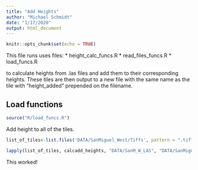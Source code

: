 ```yaml
---
title: "Add Heights"
author: "Michael Schmidt"
date: "1/17/2020"
output: html_document
---
```


```r
knitr::opts_chunk$set(echo = TRUE)
```

This file runs uses files: 
* height_calc_funcs.R
* read_files_funcs.R
* load_funcs.R

to calculate heights from .las files and add them to their corresponding heights. These tiles are then output to a new file with the same name as the tile with "height_added" prepended on the filename. 

## Load functions
```r
source("R/load_funcs.R")
```

Add height to all of the tiles. 
```r
list_of_tiles<-list.files('DATA/SanMiguel_West/Tiffs', pattern = ".tif", full.names = T)

lapply(list_of_tiles, calcadd_heights, "DATA/SanM_W_LAS", "DATA/SanMiguel_West_heights_added")
```

This worked!
